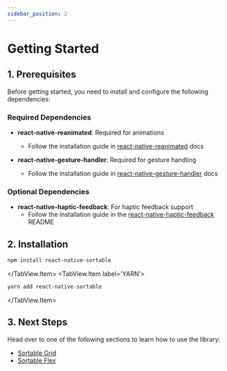 ```yaml
---
sidebar_position: 2
---
```


# Getting Started

## 1. Prerequisites

Before getting started, you need to install and configure the following dependencies:

### Required Dependencies

- **react-native-reanimated**: Required for animations

  - Follow the installation guide in [react-native-reanimated](https://docs.swmansion.com/react-native-reanimated/) docs

- **react-native-gesture-handler**: Required for gesture handling
  - Follow the installation guide in [react-native-gesture-handler](https://docs.swmansion.com/react-native-gesture-handler/) docs

### Optional Dependencies

- **react-native-haptic-feedback**: For haptic feedback support
  - Follow the installation guide in the [react-native-haptic-feedback](https://github.com/mkuczera/react-native-haptic-feedback) README

## 2. Installation


<TabView>
  <TabView.Item label='NPM'>

```sh
npm install react-native-sortable
```

  </TabView.Item>
  <TabView.Item label='YARN'>

```sh
yarn add react-native-sortable
```

  </TabView.Item>
</TabView>

## 3. Next Steps

Head over to one of the following sections to learn how to use the library:

- [Sortable Grid](./grid/overview)
- [Sortable Flex](./flex/overview)

